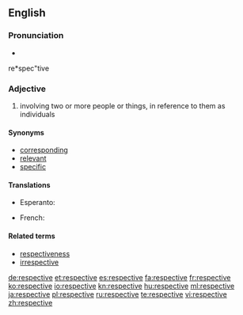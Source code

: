==English==

===Pronunciation===
* {{audio|En-us-respective.ogg|Audio (US)}}
re*spec"tive

===Adjective===
{{en-adj|-}}

# involving two or more people or things, in reference to them as individuals

====Synonyms====
* [[corresponding]]
* [[relevant]]
* [[specific]]

====Translations====
{{trans-top|referencing two or more things as individuals}}
* Esperanto: {{t-|eo|respektiva|xs=Esperanto}}
{{trans-mid}}
* French: {{t+|fr|respectif}}
{{trans-bottom}}

====Related terms====
* [[respectiveness]]
* [[irrespective]]

[[de:respective]]
[[et:respective]]
[[es:respective]]
[[fa:respective]]
[[fr:respective]]
[[ko:respective]]
[[io:respective]]
[[kn:respective]]
[[hu:respective]]
[[ml:respective]]
[[ja:respective]]
[[pl:respective]]
[[ru:respective]]
[[te:respective]]
[[vi:respective]]
[[zh:respective]]